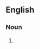{{also|Lotharios}}
==English==

===Noun===
{{head|en|noun plural form}}

# {{plural of|lothario|lang=en}}